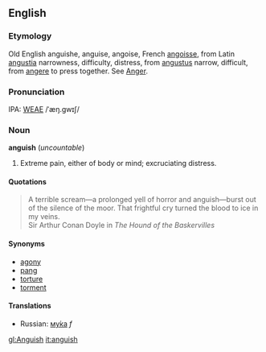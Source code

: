 ==English==
===Etymology===
Old English anguishe, anguise, angoise, French [[angoisse]], from Latin [[angustia]] narrowness, difficulty, distress, from [[angustus]] narrow, difficult, from [[angere]] to press together.  See [[Anger]].

===Pronunciation===
IPA: [[WEAE]] /ˈæŋ.gwɪʃ/

===Noun===
'''anguish''' (''uncountable'')

# Extreme pain, either of body or mind; excruciating distress.

====Quotations====
<blockquote>
A terrible scream&mdash;a prolonged yell of horror and anguish&mdash;burst
out of the silence of the moor.  That frightful cry turned the
blood to ice in my veins.
<BR>
Sir Arthur Conan Doyle in ''The Hound of the Baskervilles''
</blockquote>

====Synonyms====
*[[agony]]
*[[pang]]
*[[torture]]
*[[torment]]

====Translations====
*Russian: [[мука|му́ка]] ''f''

<!-- some material copied from Webster's Revised Unabridged Dictionary (1913) -->

[[gl:Anguish]]
[[it:anguish]]